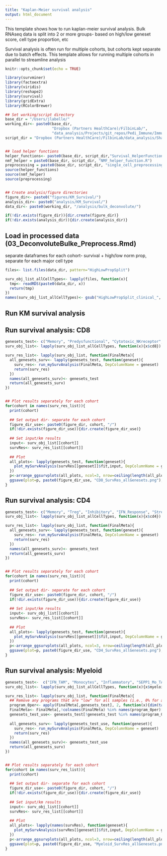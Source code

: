 ```yaml
---
title: "Kaplan-Meier survival analysis"
output: html_document
---
```


This template shows how to run kaplan-meier survival analysis. Bulk RNAseq data is split into 2 or more groups- based on high/low geneset score, cell type proportion, etc

Survival analysis is often run for multiple cohorts, but cohorts kept separate due to batch effects. This template allows for running multiple cohorts in parallel to streamline analysis

```r
knitr::opts_chunk$set(echo = TRUE)

library(survminer)
library(factoextra)
library(viridis)
library(reshape2)
library(survival)
library(gridExtra)
library(RColorBrewer)

## Set working/script directory
base_dir = "/Users/jlabelle/"
working_dir<- paste0(base_dir, 
                     "Dropbox (Partners HealthCare)/FilbinLab/",
                     "data_analysis/Projects/git_repos/Pedi_Immune/ImmuneCellAnalysis/04b_DeconvoluteBulk/")
script_dir = "Dropbox (Partners HealthCare)/FilbinLab/data_analysis/Shared/Scripts/"


## load helper functions
helper_functions<- paste0(base_dir, script_dir,"Survival_HelperFunctions.R")
nmf_helper = paste0(base_dir, script_dir, "NMF_helper_function.R")
preprocessing = paste0(base_dir, script_dir, "single_cell_preprocessing_helper_functions.R")
source(helper_functions)
source(nmf_helper)
source(preprocessing)


## Create analysis/figure directories
figure_dir<- paste0("figures/KM_Survival/")
analysis_dir<- paste0("analysis/KM_Survival/")
data_dir<- paste0(working_dir, "/analysis/bulk_deconvolute/")

if(!dir.exists(figure_dir)){dir.create(figure_dir)}
if(!dir.exists(analysis_dir)){dir.create(analysis_dir)}

```


## Load in processed data (03_DeconvoluteBulke_Preprocess.Rmd)
separate dataframes for each cohort- survival + high/low norm prop, separate for each major cell type
```r
files<- list.files(data_dir, pattern="HighLowPropSplit")

surv_obj_list_allCellTypes<- lapply(files, function(x){
  tmp<- readRDS(paste0(data_dir, x))
  return(tmp)
})
names(surv_obj_list_allCellTypes)<- gsub("HighLowPropSplit_clinical_", "", gsub(".Rds", "", files))
```


##############################
## Run KM survival analysis ##
##############################


## Run survival analysis: CD8
```r
genesets_test<- c("Memory", "Predysfunctional", "Cytotoxic_NKreceptor", "IFN_Response", "Stress", "Effector_Memory", "Cycling")
surv_obj_list<- lapply(surv_obj_list_allCellTypes, function(x){x$cd8})

surv_res_list<- lapply(surv_obj_list, function(FinalMeta){
  all_genesets_surv<- lapply(genesets_test, function(geneset){
    surv_res<- run_mySurvAnalysis(FinalMeta, DepColumnName = geneset)
    return(surv_res)
  })
  names(all_genesets_surv)<- genesets_test
  return(all_genesets_surv)
})


## Plot results separately for each cohort
for(cohort in names(surv_res_list)){
  print(cohort)
  
  ## Set output dir- separate for each cohort
  figure_dir_use<- paste0(figure_dir, cohort, "/")
  if(!dir.exists(figure_dir_use)){dir.create(figure_dir_use)}
  
  ## Set input/km results
  input<- surv_obj_list[[cohort]]
  survRes<- surv_res_list[[cohort]]
  
  ## Plot
  all_plots<- lapply(genesets_test, function(geneset){
    plot_mySurvAnalysis(survRes[[geneset]]$fit,input, DepColumnName = geneset)
  })
  p<-arrange_ggsurvplots(all_plots, ncol=3, nrow=ceiling(length(all_plots)/3))
  ggsave(plot=p, paste0(figure_dir_use, "CD8_SurvRes_allGenesets.png"), width=9, height=9)
}
```



## Run survival analysis: CD4
```r
genesets_test<- c("Memory", "Treg", "Inhibitory", "IFN_Response", "Stress", "Effector_Memory", "Cycling")
surv_obj_list<- lapply(surv_obj_list_allCellTypes, function(x){x$cd4})

surv_res_list<- lapply(surv_obj_list, function(FinalMeta){
  all_genesets_surv<- lapply(genesets_test, function(geneset){
    surv_res<- run_mySurvAnalysis(FinalMeta, DepColumnName = geneset)
    return(surv_res)
  })
  names(all_genesets_surv)<- genesets_test
  return(all_genesets_surv)
})


## Plot results separately for each cohort
for(cohort in names(surv_res_list)){
  print(cohort)
  
  ## Set output dir- separate for each cohort
  figure_dir_use<- paste0(figure_dir, cohort, "/")
  if(!dir.exists(figure_dir_use)){dir.create(figure_dir_use)}
  
  ## Set input/km results
  input<- surv_obj_list[[cohort]]
  survRes<- surv_res_list[[cohort]]
  
  ## Plot
  all_plots<- lapply(genesets_test, function(geneset){
    plot_mySurvAnalysis(survRes[[geneset]]$fit,input, DepColumnName = geneset)
  })
  p<-arrange_ggsurvplots(all_plots, ncol=3, nrow=ceiling(length(all_plots)/3))
  ggsave(plot=p, paste0(figure_dir_use, "CD4_SurvRes_allGenesets.png"), width=9, height=9)
}
```

## Run survival analysis: Myeloid
```r
genesets_test<-  c("IFN_TAM", "Monocytes", "Inflammatory", "SEPP1_Mo_TAM", "Hypoxic_TAM", "Stress_Response")
surv_obj_list<- lapply(surv_obj_list_allCellTypes, function(x){x$myeloid})

surv_res_list<- lapply(surv_obj_list, function(FinalMeta){
  ## Remove any programs that are "low" for all samples (i.e., 0% for all)
  program_0per<- apply(FinalMeta[,genesets_test], 2, function(x){dim(table(x))==1})
  FinalMeta<- FinalMeta[,!colnames(FinalMeta) %in% names(program_0per)[program_0per]]
  genesets_test_use<- genesets_test[!genesets_test %in% names(program_0per)[program_0per]]
  
  all_genesets_surv<- lapply(genesets_test_use, function(geneset){
    surv_res<- run_mySurvAnalysis(FinalMeta, DepColumnName = geneset)
    return(surv_res)
  })
  names(all_genesets_surv)<- genesets_test_use
  return(all_genesets_surv)
})


## Plot results separately for each cohort
for(cohort in names(surv_res_list)){
  print(cohort)
  
  ## Set output dir- separate for each cohort
  figure_dir_use<- paste0(figure_dir, cohort, "/")
  if(!dir.exists(figure_dir_use)){dir.create(figure_dir_use)}
  
  ## Set input/km results
  input<- surv_obj_list[[cohort]]
  survRes<- surv_res_list[[cohort]]
  
  ## Plot
  all_plots<- lapply(names(survRes), function(geneset){
    plot_mySurvAnalysis(survRes[[geneset]]$fit,input, DepColumnName = geneset)
  })
  p<-arrange_ggsurvplots(all_plots, ncol=3, nrow=ceiling(length(all_plots)/3))
  ggsave(plot=p, paste0(figure_dir_use, "Myeloid_SurvRes_allGenesets.png"), width=9, height=6)
}
```

